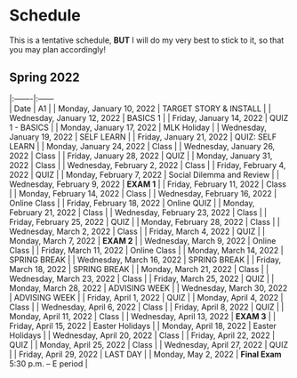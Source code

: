 # Schedule

This is a tentative schedule, **BUT** I will do my very best to stick to it, so that you may plan accordingly!

## Spring 2022  {-}

|:-------|:------				
| 	Date	| 	A1	| 
| 	Monday, January 10, 2022	| 	TARGET STORY & INSTALL	| 
| 	Wednesday, January 12, 2022	| 	BASICS 1	| 
| 	Friday, January 14, 2022	| 	QUIZ 1 - BASICS	| 
| 	Monday, January 17, 2022	| 	MLK Holiday	| 
| 	Wednesday, January 19, 2022	| 	SELF LEARN	| 
| 	Friday, January 21, 2022	| 	QUIZ: SELF LEARN	| 
| 	Monday, January 24, 2022	| 	Class	| 
| 	Wednesday, January 26, 2022	| 	Class	| 
| 	Friday, January 28, 2022	| 	QUIZ	| 
| 	Monday, January 31, 2022	| 	Class	| 
| 	Wednesday, February 2, 2022	| 	Class	| 
| 	Friday, February 4, 2022	| 	QUIZ	| 
| 	Monday, February 7, 2022	| 	Social Dilemma and Review	| 
| 	Wednesday, February 9, 2022	| 	**EXAM 1**	| 
| 	Friday, February 11, 2022	| 	Class	| 
| 	Monday, February 14, 2022	| 	Class	| 
| 	Wednesday, February 16, 2022	| 	Online Class	| 
| 	Friday, February 18, 2022	| 	Online QUIZ	| 
| 	Monday, February 21, 2022	| 	Class	| 
| 	Wednesday, February 23, 2022	| 	Class	| 
| 	Friday, February 25, 2022	| 	QUIZ	| 
| 	Monday, February 28, 2022	| 	Class	| 
| 	Wednesday, March 2, 2022	| 	Class	| 
| 	Friday, March 4, 2022	| 	QUIZ	| 
| 	Monday, March 7, 2022	| 	**EXAM 2**	| 
| 	Wednesday, March 9, 2022	| 	Online Class	| 
| 	Friday, March 11, 2022	| 	Online Class	| 
| 	Monday, March 14, 2022	| 	SPRING BREAK	| 
| 	Wednesday, March 16, 2022	| 	SPRING BREAK	| 
| 	Friday, March 18, 2022	| 	SPRING BREAK	| 
| 	Monday, March 21, 2022	| 	Class	| 
| 	Wednesday, March 23, 2022	| 	Class	| 
| 	Friday, March 25, 2022	| 	QUIZ	| 
| 	Monday, March 28, 2022	| 	ADVISING WEEK	| 
| 	Wednesday, March 30, 2022	| 	ADVISING WEEK	| 
| 	Friday, April 1, 2022	| 	QUIZ	| 
| 	Monday, April 4, 2022	| 	Class	| 
| 	Wednesday, April 6, 2022	| 	Class	| 
| 	Friday, April 8, 2022	| 	QUIZ	| 
| 	Monday, April 11, 2022	| 	Class	| 
| 	Wednesday, April 13, 2022	| 	**EXAM 3**	| 
| 	Friday, April 15, 2022	| 	Easter Holidays	| 
| 	Monday, April 18, 2022	| 	Easter Holidays	| 
| 	Wednesday, April 20, 2022	| 	Class	| 
| 	Friday, April 22, 2022	| 	QUIZ	| 
| 	Monday, April 25, 2022	| 	Class	| 
| 	Wednesday, April 27, 2022	| 	QUIZ	| 
| 	Friday, April 29, 2022	| 	LAST DAY	| 
| 	Monday, May 2, 2022	| 	**Final Exam** 5:30 p.m. – E period	| 

